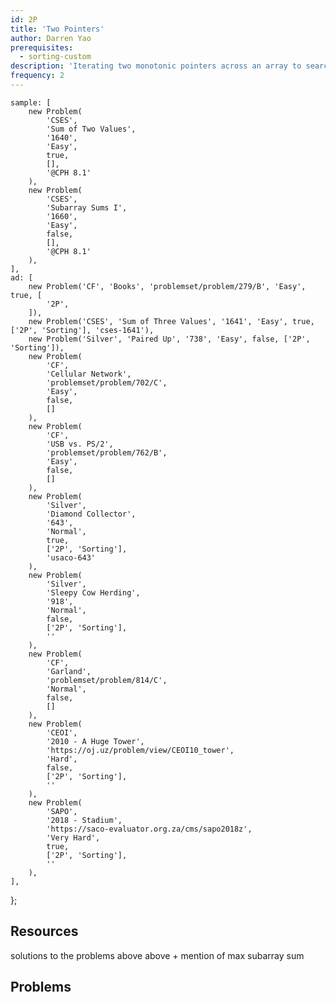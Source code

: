 ```yaml
---
id: 2P
title: 'Two Pointers'
author: Darren Yao
prerequisites:
  - sorting-custom
description: 'Iterating two monotonic pointers across an array to search for a pair of indices satisfying some condition in linear time.'
frequency: 2
---
```




	sample: [
		new Problem(
			'CSES',
			'Sum of Two Values',
			'1640',
			'Easy',
			true,
			[],
			'@CPH 8.1'
		),
		new Problem(
			'CSES',
			'Subarray Sums I',
			'1660',
			'Easy',
			false,
			[],
			'@CPH 8.1'
		),
	],
	ad: [
		new Problem('CF', 'Books', 'problemset/problem/279/B', 'Easy', true, [
			'2P',
		]),
		new Problem('CSES', 'Sum of Three Values', '1641', 'Easy', true, ['2P', 'Sorting'], 'cses-1641'),
		new Problem('Silver', 'Paired Up', '738', 'Easy', false, ['2P', 'Sorting']),
		new Problem(
			'CF',
			'Cellular Network',
			'problemset/problem/702/C',
			'Easy',
			false,
			[]
		),
		new Problem(
			'CF',
			'USB vs. PS/2',
			'problemset/problem/762/B',
			'Easy',
			false,
			[]
		),
		new Problem(
			'Silver',
			'Diamond Collector',
			'643',
			'Normal',
			true,
			['2P', 'Sorting'],
			'usaco-643'
		),
		new Problem(
			'Silver',
			'Sleepy Cow Herding',
			'918',
			'Normal',
			false,
			['2P', 'Sorting'],
			''
		),
		new Problem(
			'CF',
			'Garland',
			'problemset/problem/814/C',
			'Normal',
			false,
			[]
		),
		new Problem(
			'CEOI',
			'2010 - A Huge Tower',
			'https://oj.uz/problem/view/CEOI10_tower',
			'Hard',
			false,
			['2P', 'Sorting'],
			''
		),
		new Problem(
			'SAPO',
			'2018 - Stadium',
			'https://saco-evaluator.org.za/cms/sapo2018z',
			'Very Hard',
			true,
			['2P', 'Sorting'],
			''
		),
	],
};

<!-- 	new Problem(
		'CF',
		'Jury Meeting',
		'problemset/problem/853/B',
		'Hard',
		false,
		[]
	),
	new Problem(
		'Baltic OI',
		'2009 - Rectangle'
		'https://contest.yandex.com/ioi/contest/566/problems/E/',
		'Insane',
		false,
		[]
	), -->

<Problems problems={problems.sample} />

## Resources

<Resources>
	<Resource source="CPH" title="8.1 - Two Pointers" starred>
		solutions to the problems above
	</Resource>
	<Resource source="IUSACO" title="14.1 - Two Pointers">
		above + mention of max subarray sum
	</Resource>
</Resources>

## Problems

<Problems problems={problems.ad} />
